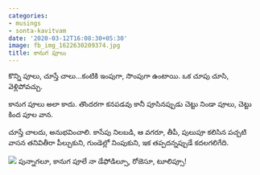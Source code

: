 ```yaml
---
categories:
- musings
- sonta-kavitvam
date: '2020-03-12T16:08:30+05:30'
image: fb_img_1622630209374.jpg
title: కానుగ పూలు
---
```


కొన్ని పూలు, చూస్తే చాలు…కంటికి ఇంపుగా, సొంపుగా ఉంటాయి. ఒక చూపు చూసి, వెళ్లిపోవచ్చు.

 కానుగ పూలు అలా కాదు. తొందరగా కనపడవు కానీ పూసినప్పుడు చెట్టు నిండా పూలు, చెట్టు కింద పూల వాన.

 చూస్తే చాలదు, అనుభవించాలి. కాసేపు నిలబడి, ఆ వగరూ, తీపీ, పులుపూ కలిసిన పచ్చటి వాసన తనివితీరా పీల్చుకుని, గుండెల్లో నింపుకుని, ఇక తప్పదన్నప్పుడే కదలగలిగేది.

 ![](fb_img_1622630209374.jpg) పున్నాగలూ, కానుగ పూలే నా డేఫోడిల్సూ, రోజెసూ, టూలిప్సూ!

<!--
post-731
https://venugvgk.wordpress.com/2020/03/12/%e0%b0%95%e0%b0%be%e0%b0%a8%e0%b1%81%e0%b0%97-%e0%b0%aa%e0%b1%82%e0%b0%b2%e0%b1%81/
-->
